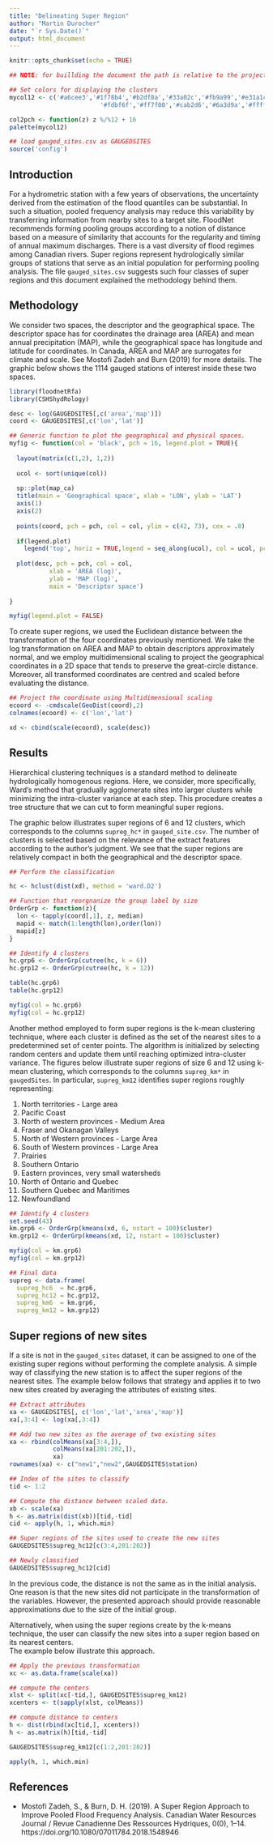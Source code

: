 ```yaml
---
title: "Delineating Super Region"
author: "Martin Durocher"
date: "`r Sys.Date()`"
output: html_document
---
```


```r
knitr::opts_chunk$set(echo = TRUE)

## NOTE: for buillding the document the path is relative to the project directory
```

```r
## Set colors for displaying the clusters
mycol12 <- c('#a6cee3','#1f78b4','#b2df8a','#33a02c','#fb9a99','#e31a1c',
						 '#fdbf6f','#ff7f00','#cab2d6','#6a3d9a','#ffff99','#b15928')

col2pch <- function(z) z %/%12 + 16 
palette(mycol12)

## load gauged_sites.csv as GAUGEDSITES 
source('config')
```

## Introduction

For a hydrometric station with a few years of observations, the uncertainty derived from the estimation of the flood quantiles can be substantial.
In such a situation, pooled frequency analysis may reduce this variability by transferring information from nearby sites to a target site.
FloodNet recommends forming pooling groups according to a notion of distance based on a measure of similarity that accounts for the regularity and timing of annual maximum discharges.
There is a vast diversity of flood regimes among Canadian rivers. 
Super regions represent hydrologically similar groups of stations that serve as an initial population for performing pooling analysis. 
The file `gauged_sites.csv` suggests such four classes of super regions and this document explained the methodology behind them.

## Methodology

We consider two spaces, the descriptor and the geographical space.
The descriptor space has for coordinates the drainage area (AREA) and mean annual precipitation (MAP), while the geographical space has longitude and latitude for coordinates.
In Canada, AREA and MAP are surrogates for climate and scale.
See Mostofi Zadeh and Burn (2019) for more details.
The graphic below shows the 1114 gauged stations of interest inside these two spaces.

```r

library(floodnetRfa)
library(CSHShydRology)

desc <- log(GAUGEDSITES[,c('area','map')])
coord <- GAUGEDSITES[,c('lon','lat')]

## Generic function to plot the geographical and physical spaces.
myfig <- function(col = 'black', pch = 16, legend.plot = TRUE){
  
  layout(matrix(c(1,2), 1,2))
  
  ucol <- sort(unique(col))
  
  sp::plot(map_ca)
  title(main = 'Geographical space', xlab = 'LON', ylab = 'LAT')
  axis(1)
  axis(2)
  
  points(coord, pch = pch, col = col, ylim = c(42, 73), cex = .8)
  
  if(legend.plot)
    legend('top', horiz = TRUE,legend = seq_along(ucol), col = ucol, pch = pch, cex = .6)
  
  plot(desc, pch = pch, col = col, 
           xlab = 'AREA (log)',
           ylab = 'MAP (log)',
           main = 'Descriptor space')
  
}

myfig(legend.plot = FALSE)
```

To create super regions, we used the Euclidean distance between the transformation of the four coordinates previously mentioned.
We take the log transformation on AREA and MAP to obtain descriptors approximately normal, and we employ multidimensional scaling to project the geographical coordinates in a 2D space that tends to preserve the great-circle distance.
Moreover, all transformed coordinates are centred and scaled before evaluating the distance.

```r
## Project the coordinate using Multidimensional scaling
ecoord <- -cmdscale(GeoDist(coord),2)
colnames(ecoord) <- c('lon','lat')

xd <- cbind(scale(ecoord), scale(desc))
```

## Results

Hierarchical clustering techniques is a standard method to delineate hydrologically homogenous regions.
Here, we consider, more specifically, Ward's method that gradually agglomerate sites into larger clusters while minimizing the intra-cluster variance at each step.
This procedure creates a tree structure that we can cut to form meaningful super regions. 

The graphic below illustrates super regions of 6 and 12 clusters, which corresponds to the columns `supreg_hc*` in `gauged_site.csv`.
The number of clusters is selected based on the relevance of the extract features according to the author's judgment.
We see that the super regions are relatively compact in both the geographical and the descriptor space.

```r
## Perform the classification

hc <- hclust(dist(xd), method = 'ward.D2')

## Function that reorgnanize the group label by size
OrderGrp <- function(z){
  lon <- tapply(coord[,1], z, median)
  mapid <- match(1:length(lon),order(lon))
  mapid[z]
}

## Identify 4 clusters
hc.grp6 <- OrderGrp(cutree(hc, k = 6))
hc.grp12 <- OrderGrp(cutree(hc, k = 12))

table(hc.grp6)
table(hc.grp12)

myfig(col = hc.grp6)
myfig(col = hc.grp12)

```

Another method employed to form super regions is the k-mean clustering technique, where each cluster is defined as the set of the nearest sites to a predetermined set of center points. 
The algorithm is initialized by selecting random centers and update them until reaching optimized intra-cluster variance.
The figures below illustrate super regions of size 6 and 12 using k-mean clustering, which corresponds to the columns `supreg_km*` in `gaugedSites`.
In particular, `supreg_km12` identifies super regions roughly representing:

1. North territories - Large area
2. Pacific Coast
3. North of western provinces - Medium Area
4. Fraser and Okanagan Valleys
5. North of Western provinces - Large Area
6. South of Western provinces - Large Area
7. Prairies
8. Southern Ontario
9. Eastern provinces, very small watersheds
10. North of Ontario and Quebec
11. Southern Quebec and Maritimes
12. Newfoundland

```r
## Identify 4 clusters
set.seed(43)
km.grp6 <- OrderGrp(kmeans(xd, 6, nstart = 100)$cluster)
km.grp12 <- OrderGrp(kmeans(xd, 12, nstart = 100)$cluster)

myfig(col = km.grp6)
myfig(col = km.grp12)
```


```r
## Final data
supreg <- data.frame(
  supreg_hc6  = hc.grp6,
  supreg_hc12 = hc.grp12,
  supreg_km6  = km.grp6,
  supreg_km12 = km.grp12)

```

## Super regions of new sites

If a site is not in the `gauged_sites` dataset, it can be assigned to one of the existing super regions without performing the complete analysis.
A simple way of classifying the new station is to affect the super regions of the nearest sites. 
The example below follows that strategy and applies it to two new sites created by averaging the attributes of existing sites.

```r
## Extract attributes
xa <- GAUGEDSITES[, c('lon','lat','area','map')]
xa[,3:4] <- log(xa[,3:4])

## Add two new sites as the average of two existing sites
xa <- rbind(colMeans(xa[3:4,]), 
            colMeans(xa[201:202,]),  
            xa)
rownames(xa) <- c("new1","new2",GAUGEDSITES$station)

## Index of the sites to classify
tid <- 1:2

## Compute the distance between scaled data.
xb <- scale(xa)
h <- as.matrix(dist(xb))[tid,-tid]
cid <- apply(h, 1, which.min)

## Super regions of the sites used to create the new sites
GAUGEDSITES$supreg_hc12[c(3:4,201:202)]

## Newly classified
GAUGEDSITES$supreg_hc12[cid]
```

In the previous code, the distance is not the same as in the initial analysis. One reason is that the new sites did not participate in the transformation of the variables. 
However, the presented approach should provide reasonable approximations due to the size of the initial group.

Alternatively, when using the super regions create by the k-means technique, the user can classify the new sites into a super region based on its nearest centers.  
The example below illustrate this approach.

```r
## Apply the previous transformation
xc <- as.data.frame(scale(xa))

## compute the centers
xlst <- split(xc[-tid,], GAUGEDSITES$supreg_km12)
xcenters <- t(sapply(xlst, colMeans))

## compute distance to centers
h <- dist(rbind(xc[tid,], xcenters))
h <- as.matrix(h)[tid,-tid]

GAUGEDSITES$supreg_km12[c(1:2,201:202)]

apply(h, 1, which.min)
```


## References

* Mostofi Zadeh, S., & Burn, D. H. (2019). A Super Region Approach to
Improve Pooled Flood Frequency Analysis. Canadian Water Resources Journal
/ Revue Canadienne Des Ressources Hydriques, 0(0), 1–14.
https://doi.org/10.1080/07011784.2018.1548946
